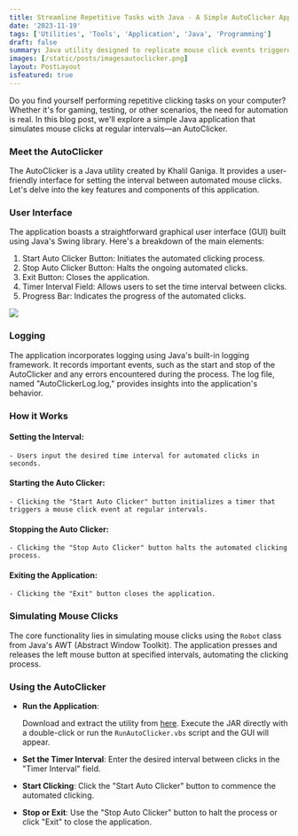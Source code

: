 ```yaml
---
title: Streamline Repetitive Tasks with Java - A Simple AutoClicker Application by Khalil
date: '2023-11-19'
tags: ['Utilities', 'Tools', 'Application', 'Java', 'Programming']
draft: false
summary: Java utility designed to replicate mouse click events triggered by a timer.
images: [/static/posts/imagesautoclicker.png]
layout: PostLayout
isfeatured: true
---
```


Do you find yourself performing repetitive clicking tasks on your computer? Whether it's for gaming, testing, or other scenarios, the need for automation is real. In this blog post, we'll explore a simple Java application that simulates mouse clicks at regular intervals—an AutoClicker.

### Meet the AutoClicker

The AutoClicker is a Java utility created by Khalil Ganiga. It provides a user-friendly interface for setting the interval between automated mouse clicks. Let's delve into the key features and components of this application.

### User Interface

The application boasts a straightforward graphical user interface (GUI) built using Java's Swing library. Here's a breakdown of the main elements:

1. Start Auto Clicker Button: Initiates the automated clicking process.
1. Stop Auto Clicker Button: Halts the ongoing automated clicks.
1. Exit Button: Closes the application.
1. Timer Interval Field: Allows users to set the time interval between clicks.
1. Progress Bar: Indicates the progress of the automated clicks.

![](/static/posts/images/autoclicker.png)

### Logging

The application incorporates logging using Java's built-in logging framework. It records important events, such as the start and stop of the AutoClicker and any errors encountered during the process. The log file, named "AutoClickerLog.log," provides insights into the application's behavior.

### How it Works

#### Setting the Interval:

    - Users input the desired time interval for automated clicks in seconds.

#### Starting the Auto Clicker:

    - Clicking the "Start Auto Clicker" button initializes a timer that triggers a mouse click event at regular intervals.

#### Stopping the Auto Clicker:

    - Clicking the "Stop Auto Clicker" button halts the automated clicking process.

#### Exiting the Application:

    - Clicking the "Exit" button closes the application.

### Simulating Mouse Clicks

The core functionality lies in simulating mouse clicks using the `Robot` class from Java's AWT (Abstract Window Toolkit). The application presses and releases the left mouse button at specified intervals, automating the clicking process.

### Using the AutoClicker

- **Run the Application**:

  Download and extract the utility from [here](/static/posts/resources/AutoClickerApp.zip).
  Execute the JAR directly with a double-click or run the `RunAutoClicker.vbs` script and the GUI will appear.

- **Set the Timer Interval**:
  Enter the desired interval between clicks in the "Timer Interval" field.

- **Start Clicking**:
  Click the "Start Auto Clicker" button to commence the automated clicking.

- **Stop or Exit**:
  Use the "Stop Auto Clicker" button to halt the process or click "Exit" to close the application.
